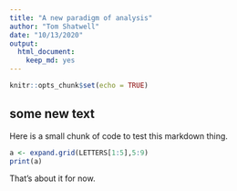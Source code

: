 ```yaml
---
title: "A new paradigm of analysis"
author: "Tom Shatwell"
date: "10/13/2020"
output: 
  html_document: 
    keep_md: yes
---
```


```r
knitr::opts_chunk$set(echo = TRUE)
```

## some new text
Here is a small chunk of code to test this markdown thing.

```r
a <- expand.grid(LETTERS[1:5],5:9)
print(a)

```
That's about it for now.
